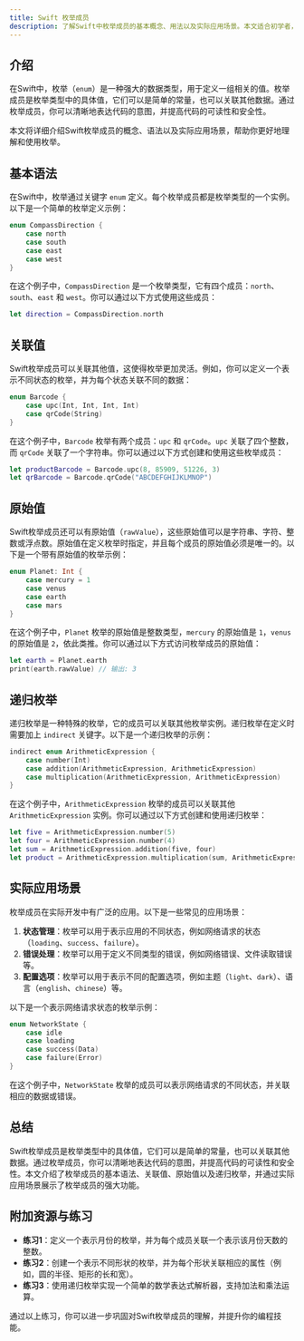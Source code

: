 ```yaml
---
title: Swift 枚举成员
description: 了解Swift中枚举成员的基本概念、用法以及实际应用场景。本文适合初学者，通过代码示例和逐步讲解，帮助你掌握Swift枚举成员的核心知识。
---
```


## 介绍

在Swift中，枚举（`enum`）是一种强大的数据类型，用于定义一组相关的值。枚举成员是枚举类型中的具体值，它们可以是简单的常量，也可以关联其他数据。通过枚举成员，你可以清晰地表达代码的意图，并提高代码的可读性和安全性。

本文将详细介绍Swift枚举成员的概念、语法以及实际应用场景，帮助你更好地理解和使用枚举。

## 基本语法

在Swift中，枚举通过关键字 `enum` 定义。每个枚举成员都是枚举类型的一个实例。以下是一个简单的枚举定义示例：

```swift
enum CompassDirection {
    case north
    case south
    case east
    case west
}
```

在这个例子中，`CompassDirection` 是一个枚举类型，它有四个成员：`north`、`south`、`east` 和 `west`。你可以通过以下方式使用这些成员：

```swift
let direction = CompassDirection.north
```

## 关联值

Swift枚举成员可以关联其他值，这使得枚举更加灵活。例如，你可以定义一个表示不同状态的枚举，并为每个状态关联不同的数据：

```swift
enum Barcode {
    case upc(Int, Int, Int, Int)
    case qrCode(String)
}
```

在这个例子中，`Barcode` 枚举有两个成员：`upc` 和 `qrCode`。`upc` 关联了四个整数，而 `qrCode` 关联了一个字符串。你可以通过以下方式创建和使用这些枚举成员：

```swift
let productBarcode = Barcode.upc(8, 85909, 51226, 3)
let qrBarcode = Barcode.qrCode("ABCDEFGHIJKLMNOP")
```

## 原始值

Swift枚举成员还可以有原始值（`rawValue`），这些原始值可以是字符串、字符、整数或浮点数。原始值在定义枚举时指定，并且每个成员的原始值必须是唯一的。以下是一个带有原始值的枚举示例：

```swift
enum Planet: Int {
    case mercury = 1
    case venus
    case earth
    case mars
}
```

在这个例子中，`Planet` 枚举的原始值是整数类型，`mercury` 的原始值是 `1`，`venus` 的原始值是 `2`，依此类推。你可以通过以下方式访问枚举成员的原始值：

```swift
let earth = Planet.earth
print(earth.rawValue) // 输出: 3
```

## 递归枚举

递归枚举是一种特殊的枚举，它的成员可以关联其他枚举实例。递归枚举在定义时需要加上 `indirect` 关键字。以下是一个递归枚举的示例：

```swift
indirect enum ArithmeticExpression {
    case number(Int)
    case addition(ArithmeticExpression, ArithmeticExpression)
    case multiplication(ArithmeticExpression, ArithmeticExpression)
}
```

在这个例子中，`ArithmeticExpression` 枚举的成员可以关联其他 `ArithmeticExpression` 实例。你可以通过以下方式创建和使用递归枚举：

```swift
let five = ArithmeticExpression.number(5)
let four = ArithmeticExpression.number(4)
let sum = ArithmeticExpression.addition(five, four)
let product = ArithmeticExpression.multiplication(sum, ArithmeticExpression.number(2))
```

## 实际应用场景

枚举成员在实际开发中有广泛的应用。以下是一些常见的应用场景：

1. **状态管理**：枚举可以用于表示应用的不同状态，例如网络请求的状态（`loading`、`success`、`failure`）。
2. **错误处理**：枚举可以用于定义不同类型的错误，例如网络错误、文件读取错误等。
3. **配置选项**：枚举可以用于表示不同的配置选项，例如主题（`light`、`dark`）、语言（`english`、`chinese`）等。

以下是一个表示网络请求状态的枚举示例：

```swift
enum NetworkState {
    case idle
    case loading
    case success(Data)
    case failure(Error)
}
```

在这个例子中，`NetworkState` 枚举的成员可以表示网络请求的不同状态，并关联相应的数据或错误。

## 总结

Swift枚举成员是枚举类型中的具体值，它们可以是简单的常量，也可以关联其他数据。通过枚举成员，你可以清晰地表达代码的意图，并提高代码的可读性和安全性。本文介绍了枚举成员的基本语法、关联值、原始值以及递归枚举，并通过实际应用场景展示了枚举成员的强大功能。

## 附加资源与练习

- **练习1**：定义一个表示月份的枚举，并为每个成员关联一个表示该月份天数的整数。
- **练习2**：创建一个表示不同形状的枚举，并为每个形状关联相应的属性（例如，圆的半径、矩形的长和宽）。
- **练习3**：使用递归枚举实现一个简单的数学表达式解析器，支持加法和乘法运算。

通过以上练习，你可以进一步巩固对Swift枚举成员的理解，并提升你的编程技能。